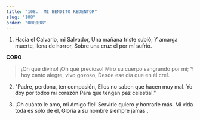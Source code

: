 ```yaml
---
title: "108.  MI BENDITO REDENTOR"
slug: "108"
order: "000108"
---
```


1. Hacia el Calvario, mi Salvador, Una mañana triste subió;
Y amarga muerte, llena de horror, Sobre una cruz él por mí sufrió.

**CORO**
>¡Oh qué divino! ¡Oh qué precioso! Miro su cuerpo sangrando por mí; Y hoy canto alegre, vivo gozoso, Desde ese día que en él creí.

2.	"Padre, perdona, ten compasión, Ellos no saben que hacen muy mal. Yo doy por todos mi corazón
Para que tengan paz celestial."

3.	¡Oh cuánto le amo, mi Amigo fiel! Servirle quiero y honrarle más. Mi vida toda es sólo de él,
Gloria a su nombre siempre jamás .
